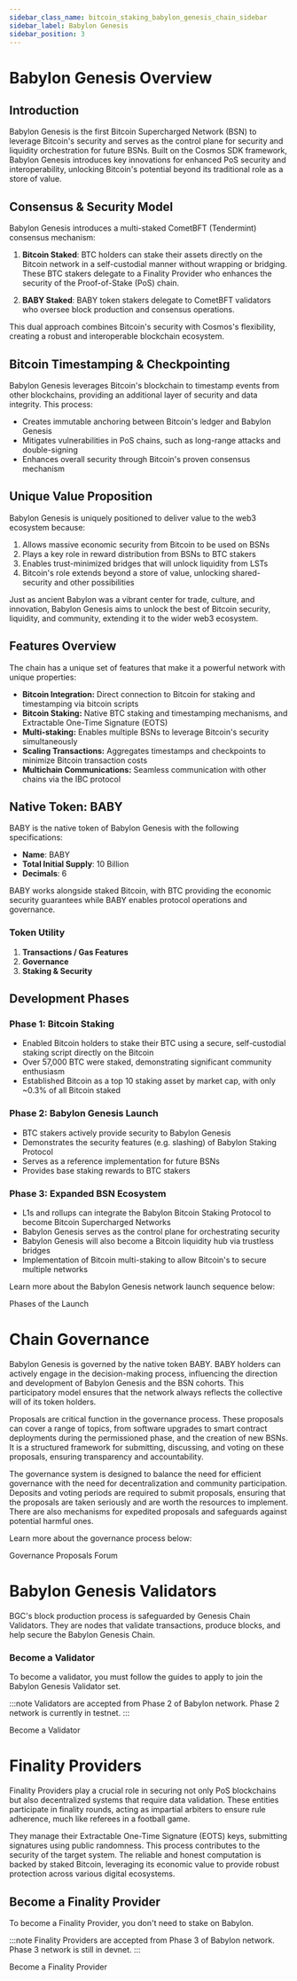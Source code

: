 ```yaml
---
sidebar_class_name: bitcoin_staking_babylon_genesis_chain_sidebar
sidebar_label: Babylon Genesis
sidebar_position: 3
---
```



# Babylon Genesis Overview

## Introduction

Babylon Genesis is the first Bitcoin Supercharged Network (BSN) to leverage Bitcoin's security
and serves as the control plane for security and liquidity orchestration for future BSNs.
Built on the Cosmos SDK framework, Babylon Genesis introduces key innovations for enhanced
PoS security and interoperability, unlocking Bitcoin's potential beyond its traditional role
as a store of value.

## Consensus & Security Model

Babylon Genesis introduces a multi-staked CometBFT (Tendermint) consensus mechanism:

1. **Bitcoin Staked**: BTC holders can stake their assets directly on the Bitcoin network
in a self-custodial manner without wrapping or bridging. These BTC stakers delegate to a
Finality Provider who enhances the security of the Proof-of-Stake (PoS) chain.

2. **BABY Staked**: BABY token stakers delegate to CometBFT validators who oversee block
production and consensus operations.

This dual approach combines Bitcoin's security with Cosmos's flexibility, creating a
robust and interoperable blockchain ecosystem.

## Bitcoin Timestamping & Checkpointing

Babylon Genesis leverages Bitcoin's blockchain to timestamp events from other blockchains, providing an additional layer of security and data integrity. This process:

* Creates immutable anchoring between Bitcoin's ledger and Babylon Genesis
* Mitigates vulnerabilities in PoS chains, such as long-range attacks and double-signing
* Enhances overall security through Bitcoin's proven consensus mechanism


<div className="flex flex-col items-center justify-center mx-auto">
  <ThemedImage
    alt="Three Facets of Babylon Genesis"
    sources={{
      light: useBaseUrl('/img/guides/babylon_genesis_facets.png'),
      dark: useBaseUrl('/img/guides/babylon_genesis_facets_dark.png'),
    }}
  />
</div>


## Unique Value Proposition

Babylon Genesis is uniquely positioned to deliver value to the web3 ecosystem because:

1. Allows massive economic security from Bitcoin to be used on BSNs
2. Plays a key role in reward distribution from BSNs to BTC stakers
3. Enables trust-minimized bridges that will unlock liquidity from LSTs
4. Bitcoin's role extends beyond a store of value, unlocking shared-security and other possibilities

Just as ancient Babylon was a vibrant center for trade, culture, and innovation, Babylon Genesis aims to unlock the best of Bitcoin security, liquidity, and community, extending it to the wider web3 ecosystem.

## Features Overview
The chain has a unique set of features that make it a powerful network with unique properties:
- **Bitcoin Integration:** Direct connection to Bitcoin for staking and timestamping via bitcoin scripts
- **Bitcoin Staking:** Native BTC staking and timestamping mechanisms, and Extractable One-Time Signature (EOTS)
- **Multi-staking:** Enables multiple BSNs to leverage Bitcoin's security simultaneously
- **Scaling Transactions:** Aggregates timestamps and checkpoints to minimize Bitcoin transaction costs
- **Multichain Communications:** Seamless communication with other chains via the IBC protocol

## Native Token: BABY

BABY is the native token of Babylon Genesis with the following specifications:

* **Name**: BABY
* **Total Initial Supply**: 10 Billion
* **Decimals**: 6

BABY works alongside staked Bitcoin, with BTC providing the economic security guarantees
while BABY enables protocol operations and governance.

### Token Utility

1. **Transactions / Gas Features**
2. **Governance**
3. **Staking & Security**

## Development Phases

### Phase 1: Bitcoin Staking

* Enabled Bitcoin holders to stake their BTC using a secure, self-custodial staking script directly on the Bitcoin
* Over 57,000 BTC were staked, demonstrating significant community enthusiasm
* Established Bitcoin as a top 10 staking asset by market cap, with only ~0.3% of all Bitcoin staked

### Phase 2: Babylon Genesis Launch

* BTC stakers actively provide security to Babylon Genesis
* Demonstrates the security features (e.g. slashing) of Babylon Staking Protocol
* Serves as a reference implementation for future BSNs
* Provides base staking rewards to BTC stakers

### Phase 3: Expanded BSN Ecosystem

* L1s and rollups can integrate the Babylon Bitcoin Staking Protocol to become Bitcoin Supercharged Networks
* Babylon Genesis serves as the control plane for orchestrating security
* Babylon Genesis will also become a Bitcoin liquidity hub via trustless bridges
* Implementation of Bitcoin multi-staking to allow Bitcoin's to secure multiple networks

Learn more about the Babylon Genesis network launch sequence below:

<Link
  to="/guides/overview/phases_of_the_launch"
  id="phases_of_the_launch"
>
  Phases of the Launch
</Link>

# Chain Governance

Babylon Genesis is governed by the native token BABY. BABY holders can actively engage in the decision-making process, influencing the direction and development of Babylon Genesis and the BSN cohorts. This participatory model ensures that the network always reflects the collective will of its token holders.

Proposals are critical function in the governance process. These proposals can cover a range of topics, from software upgrades to smart contract deployments during the permissioned phase, and the creation of new BSNs. It is a structured framework for submitting, discussing, and voting on these proposals, ensuring transparency and accountability.

The governance system is designed to balance the need for efficient governance with the need for decentralization and community participation. Deposits and voting periods are required to submit proposals, ensuring that the proposals are taken seriously and are worth the resources to implement. There are also mechanisms for expedited proposals and safeguards against potential harmful ones.

Learn more about the governance process below:

<Link
  to="https://forum.babylonlabs.io/c/governance-proposals"
  id="governance_forum"
>
  Governance Proposals Forum
</Link>

# Babylon Genesis Validators

BGC's block production process is safeguarded by Genesis Chain Validators. They are nodes that validate transactions, produce blocks, and help secure the Babylon Genesis Chain.

### Become a Validator
To become a validator, you must follow the guides to apply to join the Babylon Genesis
Validator set.

:::note
Validators are accepted from Phase 2 of Babylon network. Phase 2 network is currently in
testnet.
:::

<Link
  to="https://github.com/babylonlabs-io/networks/tree/main/bbn-test-5/babylon-validators"
  id="validators"
>
    Become a Validator
</Link>

# Finality Providers

Finality Providers play a crucial role in securing not only PoS blockchains
but also decentralized systems that require data validation. These entities participate in
finality rounds, acting as impartial arbiters to ensure rule adherence, much like referees
in a football game.

They manage their Extractable One-Time Signature (EOTS) keys, submitting signatures using
public randomness. This process contributes to the security of the target system. The
reliable and honest computation is backed by staked Bitcoin, leveraging its economic
value to provide robust protection across various digital ecosystems.

## Become a Finality Provider
To become a Finality Provider, you don't need to stake on Babylon.

:::note
Finality Providers are accepted from Phase 3 of Babylon network. Phase 3 network is still
in devnet.
:::

<Link
  to="https://github.com/babylonlabs-io/networks/tree/main/bbn-1/finality-providers"
  id="finality_providers"
>
    Become a Finality Provider
</Link>
